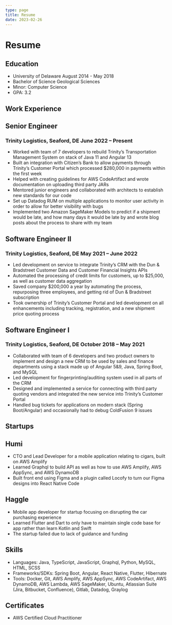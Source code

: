 ```yaml
---
type: page
title: Resume
date: 2023-02-26
---
```


# Resume

## Education
- University of Delaware August 2014 - May 2018
- Bachelor of Science Geological Sciences
- Minor: Computer Science
- GPA: 3.2

## Work Experience

## Senior Engineer
### Trinity Logistics, Seaford, DE June 2022 – Present

- Worked with team of 7 developers to rebuild Trinity’s Transportation Management System on stack of Java 11 and Angular 13
- Built an integration with Citizen’s Bank to allow payments through Trinity’s Customer Portal which processed $280,000 in
payments within the first week
- Helped with creating guidelines for AWS CodeArtifact and wrote documentation on uploading third party JARs
- Mentored junior engineers and collaborated with architects to establish new standards for our code
- Set up Datadog RUM on multiple applications to monitor user activity in order to allow for better visibility with bugs
- Implemented two Amazon SageMaker Models to predict if a shipment would be late, and how many days it would be late by
and wrote blog posts about the process to share with my team

## Software Engineer II
### Trinity Logistics, Seaford, DE May 2021 – June 2022

- Led development on service to integrate Trinity’s CRM with the Dun & Bradstreet Customer Data and Customer Financial
Insights APIs
- Automated the processing of credit limits for customers, up to $25,000, as well as customer data aggregation
- Saved company $200,000 a year by automating the process, repurposing three employees, and getting rid of
Dun & Bradstreet subscription
- Took ownership of Trinity’s Customer Portal and led development on all enhancements including tracking, registration,
and a new shipment price quoting process

## Software Engineer I
### Trinity Logistics, Seaford, DE October 2018 – May 2021

- Collaborated with team of 6 developers and two product owners to implement and design a new CRM to be used by sales
and finance departments using a stack made up of Angular 5&9, Java, Spring Boot, and MySQL
- Led development for fingerprinting/auditing system used in all parts of the CRM
- Designed and implemented a service for connecting with third party quoting vendors and integrated the new service into
Trinity’s Customer Portal
- Handled bug tickets for applications on modern stack (Spring Boot/Angular) and occasionally had to debug ColdFusion 9
issues

## Startups

## Humi

- CTO and Lead Developer for a mobile application relating to cigars, built on AWS Amplify
- Learned Graphql to build API as well as how to use AWS Amplify, AWS AppSync, and AWS DynamoDB
- Built front end using Figma and a plugin called Locofy to turn our Figma designs into React Native Code

## Haggle

- Mobile app developer for startup focusing on disrupting the car purchasing experience
- Learned Flutter and Dart to only have to maintain single code base for app rather than learn Kotlin and Swift
- The startup failed due to lack of guidance and funding

## Skills

- Languages: Java, TypeScript, JavaScript, Graphql, Python, MySQL, HTML, SCSS
- Frameworks/SDKs: Spring Boot, Angular, React Native, Flutter, Hibernate
- Tools: Docker, Git, AWS Amplify, AWS AppSync, AWS CodeArtifact, AWS DynamoDB, AWS Lambda, AWS
SageMaker, Ubuntu, Atlassian Suite (Jira, Bitbucket, Confluence), Gitlab, Datadog, Graylog

## Certificates
- AWS Certified Cloud Practitioner



